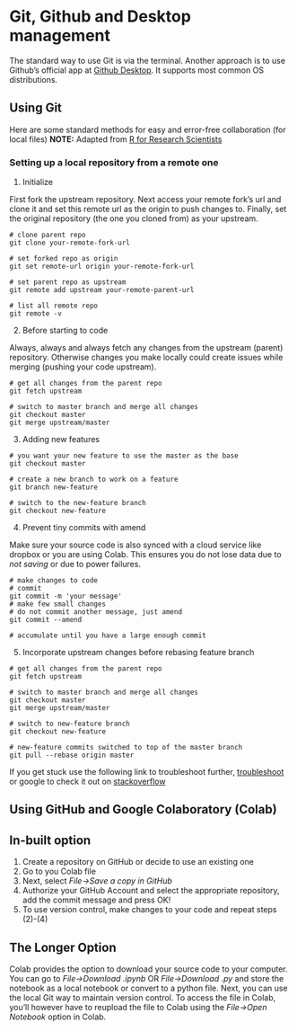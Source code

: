 # Git, Github and Desktop management {#git} 

The standard way to use Git is via the terminal. Another approach is to use Github's official app at [Github Desktop](desktop.github.com). It supports most common OS distributions.

## Using Git 

Here are some standard methods for easy and error-free collaboration (for local files)
**NOTE:** Adapted from [R for Research Scientists](https://nicole-brewer.com/r-for-research-scientists/git.html#merge-upstream-changes-into-your-own-master-branch)

### Setting up a local repository from a remote one

1. Initialize

First fork the upstream repository. Next access your remote fork's url and clone it and set this remote url as the origin to push changes to. Finally, set the original repository (the one you cloned from) as your upstream.

```git
# clone parent repo
git clone your-remote-fork-url

# set forked repo as origin
git set remote-url origin your-remote-fork-url

# set parent repo as upstream
git remote add upstream your-remote-parent-url

# list all remote repo
git remote -v
```
2. Before starting to code

Always, always and always fetch any changes from the upstream (parent) repository. Otherwise changes you make locally could create issues while merging (pushing your code upstream).

```git
# get all changes from the parent repo
git fetch upstream

# switch to master branch and merge all changes
git checkout master
git merge upstream/master
```

3. Adding new features

```git
# you want your new feature to use the master as the base
git checkout master

# create a new branch to work on a feature
git branch new-feature

# switch to the new-feature branch
git checkout new-feature
```

4. Prevent tiny commits with amend

Make sure your source code is also synced with a cloud service like dropbox or you are using Colab. This ensures you do not lose data due to *not saving* or due to power failures.

```git
# make changes to code
# commit
git commit -m 'your message'
# make few small changes
# do not commit another message, just amend
git commit --amend

# accumulate until you have a large enough commit
```

5. Incorporate upstream changes before rebasing feature branch
```git
# get all changes from the parent repo
git fetch upstream

# switch to master branch and merge all changes
git checkout master
git merge upstream/master

# switch to new-feature branch
git checkout new-feature

# new-feature commits switched to top of the master branch
git pull --rebase origin master
```

If you get stuck use the following link to troubleshoot further, [troubleshoot](https://happygitwithr.com/pull-tricky.html) or google to check it out on [stackoverflow](https://stackoverflow.com/)

## Using GitHub and Google Colaboratory (Colab)

## In-built option

1. Create a repository on GitHub or decide to use an existing one
2. Go to you Colab file
3. Next, select *File->Save a copy in GitHub*
4. Authorize your GitHub Account and select the appropriate repository, add the commit message and press OK!
5. To use version control, make changes to your code and repeat steps (2)-(4) 

## The Longer Option

Colab provides the option to download your source code to your computer. You can go to *File->Download .ipynb* OR *File->Download .py* and store the notebook as a local notebook or convert to a python file. Next, you can use the local Git way to maintain version control. To access the file in Colab, you'll however have to reupload the file to Colab using the *File->Open Notebook* option in Colab.


